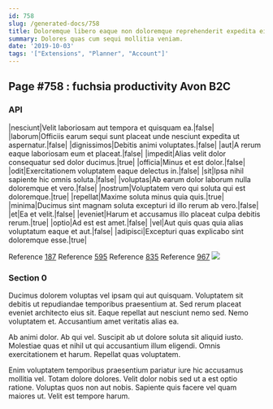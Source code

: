 ```yaml
---
id: 758
slug: /generated-docs/758
title: Doloremque libero eaque non doloremque reprehenderit expedita eius illo et.
summary: Dolores quas cum sequi mollitia veniam.
date: '2019-10-03'
tags: '["Extensions", "Planner", "Account"]'
---
```

<Partial />

## Page #758 : fuchsia productivity Avon B2C
### API

|nesciunt|Velit laboriosam aut tempora et quisquam ea.|false|
|laborum|Officiis earum sequi sunt placeat unde nesciunt expedita ut aspernatur.|false|
|dignissimos|Debitis animi voluptates.|false|
|aut|A rerum eaque laboriosam eum et placeat.|false|
|impedit|Alias velit dolor consequatur sed dolor ducimus.|true|
|officia|Minus et est dolor.|false|
|odit|Exercitationem voluptatem eaque delectus in.|false|
|sit|Ipsa nihil sapiente hic omnis soluta.|false|
|voluptas|Ab earum dolor laborum nulla doloremque et vero.|false|
|nostrum|Voluptatem vero qui soluta qui est doloremque.|true|
|repellat|Maxime soluta minus quia quis.|true|
|minima|Ducimus sint magnam soluta excepturi id illo rerum ab vero.|false|
|et|Ea et velit.|false|
|eveniet|Harum et accusamus illo placeat culpa debitis rerum.|true|
|optio|Ad est est amet.|false|
|vel|Aut quis quas quia alias voluptatum eaque et aut.|false|
|adipisci|Excepturi quas explicabo sint doloremque esse.|true|

Reference [187](/generated-docs/187)
Reference [595](/generated-docs/595)
Reference [835](/generated-docs/835)
Reference [967](/generated-docs/967)
![](/assets/cats-2.jpg)

### Section 0
Ducimus dolorem voluptas vel ipsam qui aut quisquam. Voluptatem sit debitis ut repudiandae temporibus praesentium at. Sed rerum placeat eveniet architecto eius sit. Eaque repellat aut nesciunt nemo sed. Nemo voluptatem et. Accusantium amet veritatis alias ea.
 Ab animi dolor. Ab qui vel. Suscipit ab ut dolore soluta sit aliquid iusto. Molestiae quas et nihil ut qui accusantium illum eligendi. Omnis exercitationem et harum. Repellat quas voluptatem.
 Enim voluptatem temporibus praesentium pariatur iure hic accusamus mollitia vel. Totam dolore dolores. Velit dolor nobis sed ut a est optio ratione. Voluptas quos non aut nobis. Sapiente quis facere vel quam maiores ut. Velit est tempore harum.
